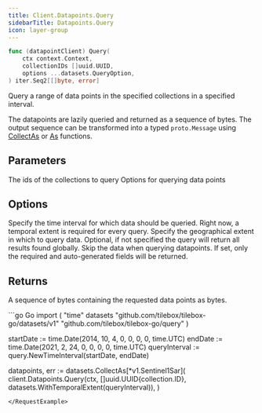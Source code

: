 ```yaml
---
title: Client.Datapoints.Query
sidebarTitle: Datapoints.Query
icon: layer-group
---
```


```go
func (datapointClient) Query(
    ctx context.Context,
    collectionIDs []uuid.UUID,
    options ...datasets.QueryOption,
) iter.Seq2[[]byte, error]
```

Query a range of data points in the specified collections in a specified interval.

The datapoints are lazily queried and returned as a sequence of bytes.
The output sequence can be transformed into a typed `proto.Message` using [CollectAs](/api-reference/go/datasets/CollectAs) or [As](/api-reference/go/datasets/As) functions.

## Parameters

<ParamField path="collectionIDs" type="[]uuid.UUID">
  The ids of the collections to query
</ParamField>
<ParamField path="options" type="[]datasets.QueryOption">
  Options for querying data points
</ParamField>

## Options

<ParamField path="WithTemporalExtent(temporalExtent query.TemporalExtent)" required>
  Specify the time interval for which data should be queried.
  Right now, a temporal extent is required for every query.
</ParamField>
<ParamField path="WithSpatialExtent(spatialExtent orb.Geometry)">
  Specify the geographical extent in which to query data.
  Optional, if not specified the query will return all results found globally.
</ParamField>
<ParamField path="WithSkipData()" default="false">
  Skip the data when querying datapoints.
  If set, only the required and auto-generated fields will be returned.
</ParamField>

## Returns

A sequence of bytes containing the requested data points as bytes.

<RequestExample>
```go Go
import (
  "time"
  datasets "github.com/tilebox/tilebox-go/datasets/v1"
	"github.com/tilebox/tilebox-go/query"
)

startDate := time.Date(2014, 10, 4, 0, 0, 0, 0, time.UTC) 
endDate := time.Date(2021, 2, 24, 0, 0, 0, 0, time.UTC) 
queryInterval := query.NewTimeInterval(startDate, endDate)

datapoints, err := datasets.CollectAs[*v1.Sentinel1Sar](
    client.Datapoints.Query(ctx, []uuid.UUID{collection.ID}, datasets.WithTemporalExtent(queryInterval)),
)
```
</RequestExample>

